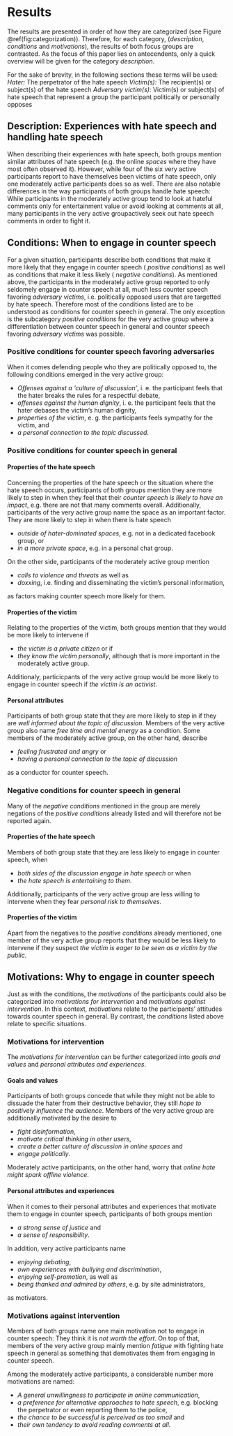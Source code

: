 # Results
The results are presented in order of how they are categorized (see Figure \@ref(fig:categorization)). Therefore, for each category, (_description_, _conditions_ and _motivations_), the results of both focus groups are contrasted. As the focus of this paper lies on antecendents, only a quick overview will be given for the category _description_.

For the sake of brevity, in the following sections these terms will be used:
_Hater:_ The perpetrator of the hate speech
_Victim(s):_ The recipient(s) or subject(s) of the hate speech
_Adversary victim(s):_ Victim(s) or subject(s) of hate speech that represent a group the participant politically or personally opposes 

## Description: Experiences with hate speech and handling hate speech
When describing their experiences with hate speech, both groups mention similar attributes of hate speech (e.g. the online _spaces_ where they have most often observed it). However, while four of the six very active participants report to have themselves been victims of hate speech, only one moderately active participants does so as well. There are also notable differences in the way participants of both groups handle hate speech: While participants in the moderately active group tend to look at hateful comments only for entertainment value or avoid looking at comments at all, many participants in the very active groupactively seek out hate speech comments in order to fight it.

## Conditions: When to engage in counter speech
For a given situation, participants describe both conditions that make it more likely that they engage in counter speech ( _positive conditions_) as well as conditions that make it less likely ( _negative conditions_). As mentioned above, the participants in the moderately active group reported to only seldomely engage in counter speech at all, much less counter speech favoring _adversary victims_, i.e. politically opposed users that are targetted by hate speech. Therefore most of the conditions listed are to be understood as conditions for counter speech in general. The only exception is the subcategory _positive conditions_ for the very active group where a differentiation between counter speech in general and counter speech favoring _adversary victims_ was possible.

### Positive conditions for counter speech favoring adversaries
When it comes defending people who they are politically opposed to, the following conditions emerged in the very active group:

* _Offenses against a 'culture of discussion'_, i. e. the participant feels that the hater breaks the rules for a respectful debate,
* _offenses against the human dignity_, i. e. the participant feels that the hater debases the victim's human dignity,
* _properties of the victim_, e. g. the participants feels sympathy for the victim, and
* _a personal connection to the topic discussed_.

### Positive conditions for counter speech in general
#### Properties of the hate speech
Concerning the properties of the hate speech or the situation where the hate speech occurs, participants of both groups mention they are more likely to step in when they feel that their _counter speech is likely to have an impact_, e.g. there are not that many comments overall.
Additionally, participants of the very active group name the space as an important factor. They are more likely to step in when there is hate speech

* _outside of hater-dominated spaces_, e.g. not in a dedicated facebook group, or
* _in a more private space_, e.g. in a personal chat group.

On the other side, participants of the moderately active group mention

* _calls to violence and threats_ as well as
* _doxxing_, i.e. finding and disseminating the victim's personal information,

as factors making counter speech more likely for them.

#### Properties of the victim
Relating to the properties of the victim, both groups mention that they would be more likely to intervene if

* _the victim is a private citizen_ or if
* _they know the victim personally_, although that is more important in the moderately active group.

Additionaly, particicpants of the very active group would be more likely to engage in counter speech if _the victim is an activist_.

#### Personal attributes
Participants of both group state that they are more likely to step in if they are _well informed about the topic of discussion_. Members of the very active group also name _free time and mental energy_ as a condition. Some members of the moderately active group, on the other hand, describe 

* _feeling frustrated and angry_ or
* _having a personal connection to the topic of discussion_

as a conductor for counter speech.

### Negative conditions for counter speech in general
Many of the _negative conditions_ mentioned in the group are merely negations of the _positive conditions_ already listed and will therefore not be reported again.

####  Properties of the hate speech
Members of both group state that they are less likely to engage in counter speech, when 

* _both sides of the discussion engage in hate speech_ or when
* _the hate speech is entertaining to them_.

Additionally, participants of the very active group are less willing to intervene when they fear _personal risk to themselves_.

#### Properties of the victim
Apart from the negatives to the _positive conditions_ already mentioned, one member of the very active group reports that they would be less likely to intervene if they suspect _the victim is eager to be seen as a victim by the public_.

## Motivations: Why to engage in counter speech
Just as with the conditions, the _motivations_ of the participants could also be categorized into _motivations for intervention_ and _motivations against intervention_. In this context, _motivations_ relate to the participants' attitudes towards counter speech in general. By contrast, the _conditions_ listed above relate to specific situations.

### Motivations for intervention
The _motivations for intervention_ can be further categorized into _goals and values_ and _personal attributes and experiences_.

#### Goals and values
Participants of both groups concede that while they might not be able to dissuade the hater from their destructive behavior, they still _hope to positively influence the audience_.
Members of the very active group are additionally motivated by the desire to

* _fight disinformation_,
* _motivate critical thinking in other users_,
* _create a better culture of discussion in online spaces_ and
* _engage politically_.

Moderately active participants, on the other hand, worry that _online hate might spark offline violence_.

#### Personal attributes and experiences
When it comes to their personal attributes and experiences that motivate them to engage in counter speech, participants of both groups mention

* _a strong sense of justice_ and
* _a sense of responsibility_.

In addition, very active participants name

* _enjoying debating_,
* _own experiences with bullying and discrimination_, 
* _enjoying self-promotion_, as well as
* _being thanked and admired by others_, e.g. by site administrators,

as motivators.

### Motivations against intervention
Members of both groups name one main motivation not to engage in counter speech: They think it is _not worth the effort_. On top of that, members of the very active group mainly mention _fatigue_ with fighting hate speech in general as something that demotivates them from engaging in counter speech.

Among the moderately active participants, a considerable number more motivations are named:

* _A general unwillingness to participate in online communication_,
* _a preference for alternative approaches to hate speech_, e.g. blocking the perpetrator or even reporting them to the police,
* _the chance to be successful is perceived as too small_ and
* _their own tendency to avoid reading comments at all_.